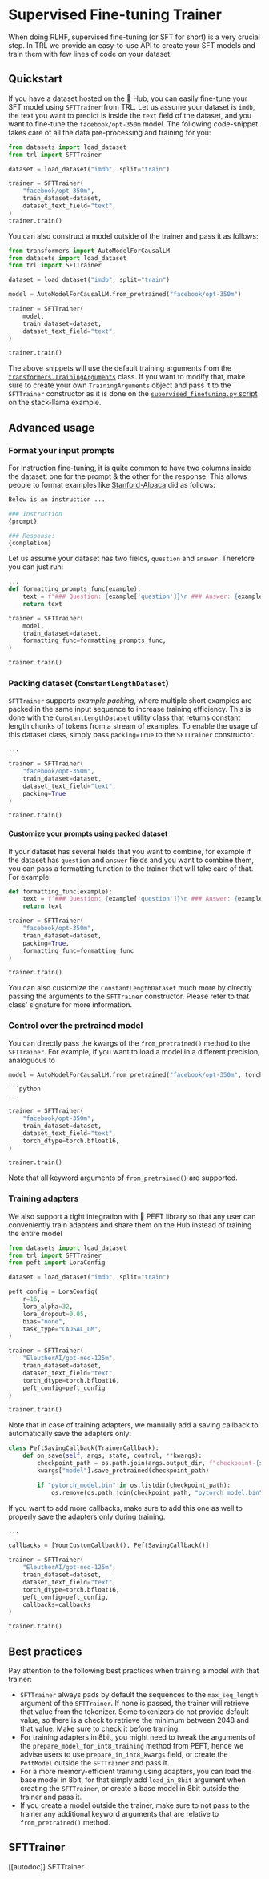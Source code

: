 # Supervised Fine-tuning Trainer 

When doing RLHF, supervised fine-tuning (or SFT for short) is a very crucial step. In TRL we provide an easy-to-use API to create your SFT models and train them with few lines of code on your dataset.

## Quickstart

If you have a dataset hosted on the 🤗 Hub, you can easily fine-tune your SFT model using `SFTTrainer` from TRL. Let us assume your dataset is `imdb`, the text you want to predict is inside the `text` field of the dataset, and you want to fine-tune the `facebook/opt-350m` model. The following code-snippet takes care of all the data pre-processing and training for you:

```python
from datasets import load_dataset
from trl import SFTTrainer

dataset = load_dataset("imdb", split="train")

trainer = SFTTrainer(
    "facebook/opt-350m",
    train_dataset=dataset,
    dataset_text_field="text",
)
trainer.train()
```

You can also construct a model outside of the trainer and pass it as follows:

```python
from transformers import AutoModelForCausalLM
from datasets import load_dataset
from trl import SFTTrainer

dataset = load_dataset("imdb", split="train")

model = AutoModelForCausalLM.from_pretrained("facebook/opt-350m")

trainer = SFTTrainer(
    model,
    train_dataset=dataset,
    dataset_text_field="text",
)

trainer.train()
```

The above snippets will use the default training arguments from the [`transformers.TrainingArguments`](https://huggingface.co/docs/transformers/main_classes/trainer#transformers.TrainingArguments) class. If you want to modify that, make sure to create your own `TrainingArguments` object and pass it to the `SFTTrainer` constructor as it is done on the [`supervised_finetuning.py` script](https://github.com/lvwerra/trl/blob/main/examples/stack_llama/scripts/supervised_finetuning.py) on the stack-llama example.

## Advanced usage

### Format your input prompts

For instruction fine-tuning, it is quite common to have two columns inside the dataset: one for the prompt & the other for the response. 
This allows people to format examples like [Stanford-Alpaca](https://github.com/tatsu-lab/stanford_alpaca) did as follows:
```bash
Below is an instruction ...

### Instruction
{prompt}

### Response:
{completion}
```
Let us assume your dataset has two fields, `question` and `answer`. Therefore you can just run:
```python
...
def formatting_prompts_func(example):
    text = f"### Question: {example['question']}\n ### Answer: {example['answer']}"
    return text

trainer = SFTTrainer(
    model,
    train_dataset=dataset,
    formatting_func=formatting_prompts_func,
)

trainer.train()
```

### Packing dataset (`ConstantLengthDataset`)

`SFTTrainer` supports _example packing_, where multiple short examples are packed in the same input sequence to increase training efficiency. This is done with the `ConstantLengthDataset` utility class that returns constant length chunks of tokens from a stream of examples. To enable the usage of this dataset class, simply pass `packing=True` to the `SFTTrainer` constructor.

```python
...

trainer = SFTTrainer(
    "facebook/opt-350m",
    train_dataset=dataset,
    dataset_text_field="text",
    packing=True
)

trainer.train()
```

#### Customize your prompts using packed dataset

If your dataset has several fields that you want to combine, for example if the dataset has `question` and `answer` fields and you want to combine them, you can pass a formatting function to the trainer that will take care of that. For example:

```python
def formatting_func(example):
    text = f"### Question: {example['question']}\n ### Answer: {example['answer']}"
    return text

trainer = SFTTrainer(
    "facebook/opt-350m",
    train_dataset=dataset,
    packing=True,
    formatting_func=formatting_func
)

trainer.train()
```
You can also customize the `ConstantLengthDataset` much more by directly passing the arguments to the `SFTTrainer` constructor. Please refer to that class' signature for more information.

### Control over the pretrained model

You can directly pass the kwargs of the `from_pretrained()` method to the `SFTTrainer`. For example, if you want to load a model in a different precision, analoguous to 

```python
model = AutoModelForCausalLM.from_pretrained("facebook/opt-350m", torch_dtype=torch.bfloat16)

```python
...

trainer = SFTTrainer(
    "facebook/opt-350m",
    train_dataset=dataset,
    dataset_text_field="text",
    torch_dtype=torch.bfloat16,
)

trainer.train()
```
Note that all keyword arguments of `from_pretrained()` are supported. 

### Training adapters

We also support a tight integration with 🤗 PEFT library so that any user can conveniently train adapters and share them on the Hub instead of training the entire model

```python
from datasets import load_dataset
from trl import SFTTrainer
from peft import LoraConfig

dataset = load_dataset("imdb", split="train")

peft_config = LoraConfig(
    r=16,
    lora_alpha=32,
    lora_dropout=0.05,
    bias="none",
    task_type="CAUSAL_LM",
)

trainer = SFTTrainer(
    "EleutherAI/gpt-neo-125m",
    train_dataset=dataset,
    dataset_text_field="text",
    torch_dtype=torch.bfloat16,
    peft_config=peft_config
)

trainer.train()
```

Note that in case of training adapters, we manually add a saving callback to automatically save the adapters only:
```python
class PeftSavingCallback(TrainerCallback):
    def on_save(self, args, state, control, **kwargs):
        checkpoint_path = os.path.join(args.output_dir, f"checkpoint-{state.global_step}")
        kwargs["model"].save_pretrained(checkpoint_path)

        if "pytorch_model.bin" in os.listdir(checkpoint_path):
            os.remove(os.path.join(checkpoint_path, "pytorch_model.bin"))
```
If you want to add more callbacks, make sure to add this one as well to properly save the adapters only during training.
```python
...

callbacks = [YourCustomCallback(), PeftSavingCallback()]

trainer = SFTTrainer(
    "EleutherAI/gpt-neo-125m",
    train_dataset=dataset,
    dataset_text_field="text",
    torch_dtype=torch.bfloat16,
    peft_config=peft_config,
    callbacks=callbacks
)

trainer.train()
```

## Best practices

Pay attention to the following best practices when training a model with that trainer:

- `SFTTrainer` always pads by default the sequences to the `max_seq_length` argument of the `SFTTrainer`. If none is passed, the trainer will retrieve that value from the tokenizer. Some tokenizers do not provide default value, so there is a check to retrieve the minimum between 2048 and that value. Make sure to check it before training.
- For training adapters in 8bit, you might need to tweak the arguments of the `prepare_model_for_int8_training` method from PEFT, hence we advise users to use `prepare_in_int8_kwargs` field, or create the `PeftModel` outside the `SFTTrainer` and pass it.
- For a more memory-efficient training using adapters, you can load the base model in 8bit, for that simply add `load_in_8bit` argument when creating the `SFTTrainer`, or create a base model in 8bit outside the trainer and pass it.  
- If you create a model outside the trainer, make sure to not pass to the trainer any additional keyword arguments that are relative to `from_pretrained()` method.

## SFTTrainer

[[autodoc]] SFTTrainer
